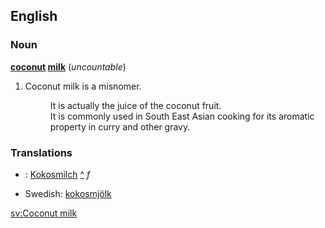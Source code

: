 ==English==
===Noun===
'''[[coconut]] [[milk]]''' (''uncountable'')

#Coconut milk is a misnomer.
#:It is actually the juice of the coconut fruit. 
#:It is commonly used in South East Asian cooking for its aromatic property in curry and other gravy.

===Translations===
*{{msg:de}}: [[Kokosmilch]] [[:de:Kokosmilch|^]] ''f''
*Swedish: [[kokosmjölk]]

[[sv:Coconut milk]]